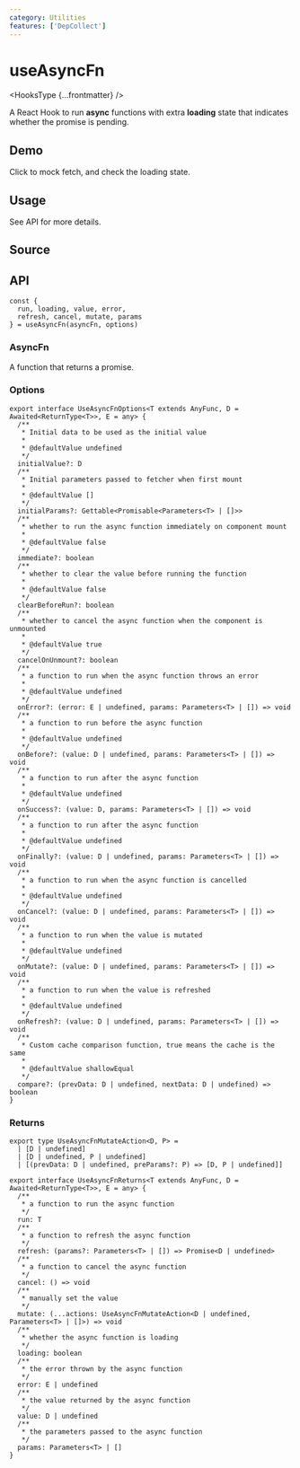```yaml
---
category: Utilities
features: ['DepCollect']
---
```


# useAsyncFn


<HooksType {...frontmatter} />

A React Hook to run **async** functions with extra **loading** state that indicates whether the promise is pending.

## Demo

Click to mock fetch, and check the loading state.


<App />

## Usage

See API for more details.

## Source


<Source />

## API

```tsx
const {
  run, loading, value, error,
  refresh, cancel, mutate, params
} = useAsyncFn(asyncFn, options)
```

### AsyncFn

A function that returns a promise.

### Options

```tsx
export interface UseAsyncFnOptions<T extends AnyFunc, D = Awaited<ReturnType<T>>, E = any> {
  /**
   * Initial data to be used as the initial value
   *
   * @defaultValue undefined
   */
  initialValue?: D
  /**
   * Initial parameters passed to fetcher when first mount
   *
   * @defaultValue []
   */
  initialParams?: Gettable<Promisable<Parameters<T> | []>>
  /**
   * whether to run the async function immediately on component mount
   *
   * @defaultValue false
   */
  immediate?: boolean
  /**
   * whether to clear the value before running the function
   *
   * @defaultValue false
   */
  clearBeforeRun?: boolean
  /**
   * whether to cancel the async function when the component is unmounted
   *
   * @defaultValue true
   */
  cancelOnUnmount?: boolean
  /**
   * a function to run when the async function throws an error
   *
   * @defaultValue undefined
   */
  onError?: (error: E | undefined, params: Parameters<T> | []) => void
  /**
   * a function to run before the async function
   *
   * @defaultValue undefined
   */
  onBefore?: (value: D | undefined, params: Parameters<T> | []) => void
  /**
   * a function to run after the async function
   *
   * @defaultValue undefined
   */
  onSuccess?: (value: D, params: Parameters<T> | []) => void
  /**
   * a function to run after the async function
   *
   * @defaultValue undefined
   */
  onFinally?: (value: D | undefined, params: Parameters<T> | []) => void
  /**
   * a function to run when the async function is cancelled
   *
   * @defaultValue undefined
   */
  onCancel?: (value: D | undefined, params: Parameters<T> | []) => void
  /**
   * a function to run when the value is mutated
   *
   * @defaultValue undefined
   */
  onMutate?: (value: D | undefined, params: Parameters<T> | []) => void
  /**
   * a function to run when the value is refreshed
   *
   * @defaultValue undefined
   */
  onRefresh?: (value: D | undefined, params: Parameters<T> | []) => void
  /**
   * Custom cache comparison function, true means the cache is the same
   *
   * @defaultValue shallowEqual
   */
  compare?: (prevData: D | undefined, nextData: D | undefined) => boolean
}
```

### Returns

```tsx
export type UseAsyncFnMutateAction<D, P> =
  | [D | undefined]
  | [D | undefined, P | undefined]
  | [(prevData: D | undefined, preParams?: P) => [D, P | undefined]]

export interface UseAsyncFnReturns<T extends AnyFunc, D = Awaited<ReturnType<T>>, E = any> {
  /**
   * a function to run the async function
   */
  run: T
  /**
   * a function to refresh the async function
   */
  refresh: (params?: Parameters<T> | []) => Promise<D | undefined>
  /**
   * a function to cancel the async function
   */
  cancel: () => void
  /**
   * manually set the value
   */
  mutate: (...actions: UseAsyncFnMutateAction<D | undefined, Parameters<T> | []>) => void
  /**
   * whether the async function is loading
   */
  loading: boolean
  /**
   * the error thrown by the async function
   */
  error: E | undefined
  /**
   * the value returned by the async function
   */
  value: D | undefined
  /**
   * the parameters passed to the async function
   */
  params: Parameters<T> | []
}
```
